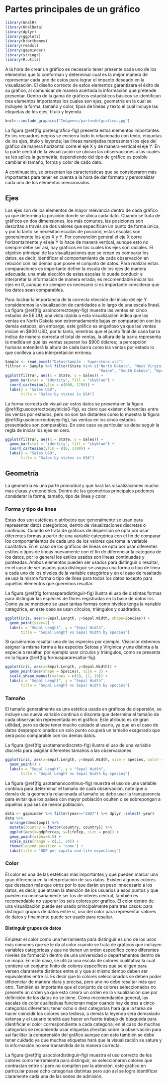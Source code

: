 # Partes principales de un gráfico

```r
library(UnalR)
library(UnalData)
library(dplyr)
library(ggplot2)
library(hrbrthemes)
library(readxl)
library(gapminder)
library(stringr)
library(R.utils)
```

A la hora de crear un gráfico es necesario tener presente cada uno de los elementos que lo conforman y determinar cual es la mejor manera de representar cada uno de estos para lograr el impacto deseado en la visualización. El diseño correcto de estos elementos garantizara el éxito de su gráfico, al comunicar de manera acertada la información que pretende presentar. Dentro de la gama de gráficos estadísticos básicos se identifican tres elementos importantes los cuales son ejes, geometría en la cual se incluyen la forma, tamaño y color, tipos de líneas y texto el cual incluye las etiquetas de los ejes, titulo y leyenda.

```r
knitr::include_graphics("Imágenes/partesdelgrafico.jpg")
```

La figura \@ref(fig:partesgrafico-fig) presenta estos elementos importantes. En los recuadros negros se encierra todo lo relacionado con texto, etiquetas de los ejes, título y leyenda; las líneas naranjadas representan los ejes del gráfico de manera horizontal corre el eje X y de manera vertical el eje Y. En la parte central de la visualización se ubican las observaciones a las cuales se les aplica la geometría, dependiendo del tipo de gráfico es posible cambiar el tamaño, forma y color de cado dato.

A continuación, se presentan las características que se consideraron más importantes para tener en cuenta a la hora de dar formato y personalizar cada uno de los elementos mencionados.

## Ejes

Los ejes son de los elementos de mayor relevancia dentro de cada gráfico ya que determina la posición donde se ubica cada dato. Cuando se trata de gráficos en dos dimensiones, los más comunes, las posiciones son descritas a través de dos valores que especifican un punto de forma única, y por lo tanto se necesitan escalas de posición, estas escalas son generalmente los ejes X y Y. Por convención general el eje X corre horizontalmente y el eje Y lo hace de manera vertical, aunque esto no siempre debe ser así, hay gráficos en los cuales los ejes son radiales.
El objetivo principal de las visualizaciones que se crean es comparar los datos, es decir, identificar el comportamiento de cada observación en relación con las demás que posee el conjunto de datos. Para realizar estas comparaciones es importante definir la escala de los ejes de manera adecuada, una mala elección de estas escalas lo puede conducir a interpretar la información de manera errada; es recomendable iniciar los ejes en 0, aunque no siempre es necesario si es importante considerar que los datos sean comparables.

Para ilustrar la importancia de la correcta elección del inicio del eje Y consideremos la visualización de cantidades a lo largo de una escala lineal. La figura \@ref(fig:usoincorrectoejey-fig) muestra las ventas en cinco estados de EE.UU; una vista rápida a esta visualización indica que las ventas en North Dakota son extremadamente bajas en comparación con los demás estados, sin embargo, este gráfico es engañoso ya que las ventas inician en $\$900$ USD, por lo tanto, mientras que el punto final de cada barra indica de manera correcta el total de ventas, la altura de la barra representa la medida en que las ventas superan los $\$900$ dólares; la percepción humana entenderá la altura de cada barra como las ventas por estado lo que conlleva a una interpretación errónea.


```r
Sample <- read_excel("Datos/Sample - Superstore.xls")
filtrar <- Sample %>% filter(State %in% c("North Dakota", "West Virginia", 
                                          "Maine", "South Dakota", "Wyoming"))
ggplot(filtrar, aes(x = State, y = Sales)) + 
  geom_bar(stat = "identity", fill = "skyblue") +
  coord_cartesian(ylim = c(900, 1700)) +
  labs(y = "Sales USD", 
       title = "Sales by states in USA")
```

La forma correcta de visualizar estos datos se presenta en la figura \@ref(fig:usocorrectoejeyinicio0-fig), es claro que existen diferencias entre las ventas por estados, pero no son tan distantes como lo muestra la figura \@ref(fig:usoincorrectoejey-fig), las ventas en los cinco estados presentados son comparables. En este caso es particular se debe seguir la regla de iniciar los ejes en cero.   

```r
ggplot(filtrar, aes(x = State, y = Sales)) + 
  geom_bar(stat = "identity", fill = "skyblue") +
  coord_cartesian(ylim = c(0, 1700)) +
  labs(y = "Sales USD", 
       title = "Sales by states in USA")
```

## Geometría

La geometría es una parte primordial y que hará las visualizaciones mucho mas claras y entendibles. Dentro de las geometrías principales podemos considerar la forma, tamaño, tipo de línea y color.

### Forma y tipo de línea

Estas dos son estéticas o atributos que generalmente se usan para representar datos categóricos, dentro de visualizaciones discretas o continuas. Cuando se trata de gráficos de dispersión se opta por usar diferentes formas a partir de una variable categórica con el fin de comparar los comportamientos de cada uno de los valores que toma la variable cualitativa. En el caso de los gráficos de líneas se opta por usar diferentes estilos o tipos de líneas nuevamente con el fin de diferenciar la categoría de los datos, por lo general los estilos usados son líneas continuadas y punteadas. Ambos elementos pueden ser usados para distinguir o resaltar, en el caso de ser usados para distinguir se asigna una forma o tipo de línea a cada uno de los niveles de la variable categórica y en el caso de resaltado se usa la misma forma o tipo de línea para todos los datos excepto para aquellos elementos que queremos resaltar.

La figura \@ref(fig:formasparadistinguir-fig) ilustra el uso de distintas formas para distinguir las especies de flores registradas en la base de datos Iris. Como ya se menciono se usan tantas formas como niveles tenga la variable categórica, en este caso se usan círculos, triángulos y cuadrados.

```r
ggplot(iris, aes(x=Sepal.Length, y=Sepal.Width, shape=Species)) + 
  geom_point(size=2) +
  labs(x = "Sepal Lenght", y = "Sepal Width", 
       title = "Sepal Lenght vs Sepal Width by species")
```

Si quisiéramos resaltar una de las especies por ejemplo, Visicolor debemos asignar la misma forma a las especies Setosa y Virginica y una distinta a la especie a resaltar, por ejemplo usar círculos y triángulos, como se presenta en la figura \@ref(fig:formaspararesaltar-fig).

```r
ggplot(iris, aes(x=Sepal.Length, y=Sepal.Width)) + 
  geom_point(aes(shape = Species), size = 3) +
  scale_shape_manual(values = c(19, 17, 19)) +
  labs(x = "Sepal Lenght", y = "Sepal Width", 
       title = "Sepal Lenght vs Sepal Width by species")
```

### Tamaño 

El tamaño generalmente es una estética usada en gráficos de dispersión, se incluye una nueva variable continua o discreta que determina el tamaño de cada observación representada en el gráfico. Este atributo es de gran utilidad, pero se debe tener mucho cuidado al usarlo, ya que en el caso de datos desproporcionados un solo punto ocupará un tamaño exagerado que será poco comparable con los demás datos.

La figura \@ref(fig:usotamanodiscreto-fig) ilustra el uso de una variable discreta para asignar diferentes tamaños a las observaciones.

```r
ggplot(iris, aes(x=Sepal.Length, y=Sepal.Width, size = Species, color = Species)) + 
  geom_point() + 
  labs(x = "Sepal Lenght", y = "Sepal Width", 
       title = "Sepal Lenght vs Sepal Width by species")
```

La figura \@ref(fig:usotamanocontinuo-fig) muestra el uso de una variable continua para determinar el tamaño de cada observación, note que a demás de la geometría relacionada al tamaño se debe usar la transparencia para evitar que los países con mayor población oculten o se sobrepongan a aquellos a países de menor población.

```r
data <- gapminder %>% filter(year=="2007") %>% dplyr::select(-year)
data %>%
  arrange(desc(pop)) %>%
  mutate(country = factor(country, country)) %>%
  ggplot(aes(x=gdpPercap, y=lifeExp, size = pop)) +
  geom_point(alpha=0.5) +
  scale_size(range = c(.1, 24)) + 
  theme(legend.position = 'none') +
  labs(title = "GDP per capita and life expectancy")
```

### Color

El color es una de las estéticas más importantes y que pueden marcar una gran diferencia en la interpretación de sus datos. Existen algunos colores que destacan más que otros por lo que darán un peso innecesario a los datos, es decir, que atraen la atención de los usuarios a esos puntos y que pueden no necesariamente ser los de interés central, también es recomendable no superar los seis colores por gráfico. El color dentro de una visualización puede ser usado principalmente para tres casos: para distinguir grupos de datos entre sí, uso del color para representar valores de datos y finalmente puede ser usado para resaltar.

#### Distinguir grupos de datos

Emplear el color como una herramienta para distinguir es uno de los usos más comunes que se le da al color cuando se trata de gráficos que incluyen variables categóricas y que no tienen un orden específico como diferentes niveles de formación dentro de una universidad o departamentos dentro de un mapa. En este caso, se utiliza una escala de colores cualitativa la cual contiene un conjunto finito de colores específicos que se eligen para versen claramente distintos entre sí y que al mismo tiempo deben ser equivalentes entre sí. Es decir que lo colores seleccionados se deben poder diferenciar de manera clara y precisa, pero uno no debe resaltar más que otro. También es importante que el conjunto de colores seleccionados no presente un orden ya que esto creara un orden en la visualización que por definición de los datos no se tiene. Como recomendación general, las escalas de color cualitativas funcionan mejor cuando hay de tres a cinco categorías diferentes; tener ocho o diez categorías hará que la tarea de hacer coincidir los colores sea tediosa, a demás la leyenda será demasiado extensa y el usuario tendrá que hacer un fuerte trabajo de búsqueda para identificar el color correspondiente a cada categoría; en el caso de muchas categorías se recomienda usar etiquetas directas sobre la observación para así facilitar la comprensión del gráfico aunque con esto también se debe tener cuidado ya que muchas etiquetas hará que la visualización se sature y la información no sea transmitida de la manera correcta.

La figura \@ref(fig:usocolordistinguir-fig) muestra el uso correcto de los colores como herramienta para distinguir, se seleccionaron colores que contrastan entre sí pero no compiten por la atención, este gráfico en particular posee ocho categorías distintas pero aún así se logra identificar claramente cada una de las sedes de admisión.


